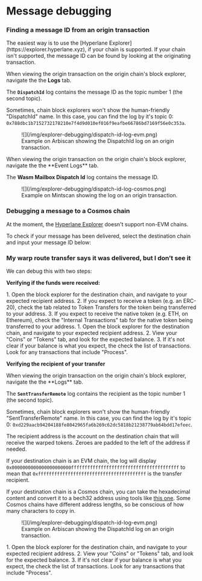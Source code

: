 

# Message debugging

###

### Finding a message ID from an origin transaction

<Tabs groupId="finding-message-id">
<TabItem value="evm" label="EVM Origin">
The easiest way is to use the [Hyperlane Explorer](https://explorer.hyperlane.xyz), if your chain is supported. If your chain isn't supported, the message ID can be found by looking at the originating transaction.

When viewing the origin transaction on the origin chain's block explorer, navigate the the **Logs** tab.

The **`DispatchId`** log contains the message ID as the topic number 1 (the second topic).

Sometimes, chain block explorers won't show the human-friendly "DispatchId" name. In this case, you can find the log by it's topic 0: `0x788dbc1b7152732178210e7f4d9d010ef016f9eafbe66786bd7169f56e0c353a`.

<figure>
![](/img/explorer-debugging/dispatch-id-log-evm.png)
<figcaption>Example on Arbiscan showing the DispatchId log on an origin transaction.</figcaption>
</figure>

</TabItem>
<TabItem value="cosmos" label="Cosmos Origin">
When viewing the origin transaction on the origin chain's block explorer, navigate the the **Event Logs** tab.

The **Wasm Mailbox Dispatch Id** log contains the message ID.

<figure>
![](/img/explorer-debugging/dispatch-id-log-cosmos.png)
<figcaption>Example on Mintscan showing the log on an origin transaction.</figcaption>
</figure>
</TabItem>
</Tabs>

### Debugging a message **to** a Cosmos chain

At the moment, the [Hyperlane Explorer](https://explorer.hyperlane.xyz) doesn't support non-EVM chains.

To check if your message has been delivered, select the destination chain and input your message ID below:

<CosmosMessageDelivered />

### My warp route transfer says it was delivered, but I don’t see it

We can debug this with two steps:

**Verifying if the funds were received:**

<Tabs groupId="verifying-received-funds">
<TabItem value="evm" label="EVM Destination">
1. Open the block explorer for the destination chain, and navigate to your expected recipient address.
2. If you expect to receive a token (e.g. an ERC-20), check the tab related to Token Transfers for the token being transferred to your address.
3. If you expect to receive the native token (e.g. ETH, on Ethereum), check the "Internal Transactions" tab for the native token being transferred to your address.
</TabItem>
<TabItem value="cosmos" label="Cosmos Destination">
1. Open the block explorer for the destination chain, and navigate to your expected recipient address.
2. View your "Coins" or "Tokens" tab, and look for the expected balance.
3. If it's not clear if your balance is what you expect, the check the list of transactions. Look for any transactions that include "Process".
</TabItem>
</Tabs>

**Verifying the recipient of your transfer**

<Tabs groupId="verifying-recipient">
<TabItem value="evm" label="EVM Origin">
When viewing the origin transaction on the origin chain's block explorer, navigate the the **Logs** tab.

The **`SentTransferRemote`** log contains the recipient as the topic number 1 (the second topic).

Sometimes, chain block explorers won't show the human-friendly "SentTransferRemote" name. In this case, you can find the log by it's topic 0: `0xd229aacb94204188fe8042965fa6b269c62dc5818b21238779ab64bdd17efeec`.

The recipient address is the account on the destination chain that will receive the warped tokens. Zeroes are padded to the left of the address if needed.

If your destination chain is an EVM chain, the log will display `0x0000000000000000000000ffffffffffffffffffffffffffffffffffffffff` to mean that `0xffffffffffffffffffffffffffffffffffffffff` is the transfer recipient.

If your destination chain is a Cosmos chain, you can take the hexadecimal content and convert it to a bech32 address using tools like [this one](https://www.bech32converter.com). Some Cosmos chains have different address lengths, so be conscious of how many characters to copy in.

<figure>
![](/img/explorer-debugging/dispatch-id-log-evm.png)
<figcaption>Example on Arbiscan showing the DispatchId log on an origin transaction.</figcaption>
</figure>

</TabItem>
<TabItem value="cosmos" label="Cosmos Origin">
1. Open the block explorer for the destination chain, and navigate to your expected recipient address.
2. View your "Coins" or "Tokens" tab, and look for the expected balance.
3. If it's not clear if your balance is what you expect, the check the list of transactions. Look for any transactions that include "Process".
</TabItem>
</Tabs>

